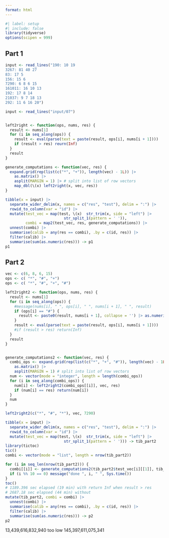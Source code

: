 ```yaml
---
format: html
---
```


```r
#| label: setup
#| include: false
library(tidyverse)
options(scipen = 999)
```


## Part 1

```r
input <- read_lines("190: 10 19
3267: 81 40 27
83: 17 5
156: 15 6
7290: 6 8 6 15
161011: 16 10 13
192: 17 8 14
21037: 9 7 18 13
292: 11 6 16 20")

input <- read_lines("input/07")


left2right <- function(ops, nums, res) {
  result <- nums[1]
  for (i in seq_along(ops)) {
    result <- eval(parse(text = paste(result, ops[i], nums[i + 1])))
    if (result > res) reurn(Inf)
  }
  result
}

generate_computations <- function(vec, res) {
  expand.grid(rep(list(c("*", "+")), length(vec) - 1L)) |> 
    as.matrix() |> 
    asplit(MARGIN = 1) |> # split into list of row vectors
    map_dbl(\(x) left2right(x, vec, res))
}

tibble(x = input) |> 
  separate_wider_delim(x, names = c("res", "test"), delim = ":") |> 
  rowid_to_column(var = "id") |> 
  mutate(test_vec = map(test, \(x)  str_trim(x, side = "left") |> 
                          str_split_1(pattern = ' ')),
         combi = map2(test_vec, res, generate_computations)) |> 
  unnest(combi) |> 
  summarise(calib = any(res == combi), .by = c(id, res)) |> 
  filter(calib) |> 
  summarise(sum(as.numeric(res))) -> p1
p1

```

## Part 2

```r
vec <- c(6, 8, 6, 15)
ops <- c( "*", "#", "+")
ops <- c( "*", "#", "+", "#")

left2right2 <- function(ops, nums, res) {
  result <- nums[1]
  for (i in seq_along(ops)) {
    #message(nums[i], " ", ops[i], " ", nums[i + 1], " ", result)
    if (ops[i] == "#") {
      result <- paste0(result, nums[i + 1], collapse = '') |> as.numeric()
    }
    result <- eval(parse(text = paste(result, ops[i], nums[i + 1])))
    #if (result > res) return(Inf)
  }
  result
}


generate_computations2 <- function(vec, res) {
  combi_ops <- expand.grid(rep(list(c("*", "+", "#")), length(vec) - 1L)) |> 
    as.matrix() |> 
    asplit(MARGIN = 1) # split into list of row vectors
  num <- vector(mode = "integer", length = length(combi_ops))
  for (i in seq_along(combi_ops)) {
    num[i] <- left2right2(combi_ops[[i]], vec, res)
    if (num[i] == res) return(num[i])
  }
  num
}

left2right2(c("*", "#", "*"), vec, 7290)

tibble(x = input) |> 
  separate_wider_delim(x, names = c("res", "test"), delim = ":") |> 
  rowid_to_column(var = "id") |> 
  mutate(test_vec = map(test, \(x)  str_trim(x, side = "left") |> 
                          str_split_1(pattern = ' '))) -> tib_part2
library(tictoc)
tic()
combi <- vector(mode = "list", length = nrow(tib_part2))

for (i in seq_len(nrow(tib_part2))) {
  combi[[i]] <- generate_computations2(tib_part2$test_vec[i][[1]], tib_part2$res[i])
  if (i %% 10 == 0) message("done ", i, " ", Sys.time())
}
toc()
# 1189.396 sec elapsed (19 min) with return Inf when result > res
# 2687.18 sec elapsed (44 min) without
mutate(tib_part2, combi = combi) |> 
  unnest(combi) |> 
  summarise(calib = any(res == combi), .by = c(id, res)) |> 
  filter(calib) |> 
  summarise(sum(as.numeric(res))) -> p2
p2
```
 13,439,616,832,940	too low 
145,397,611,075,341
